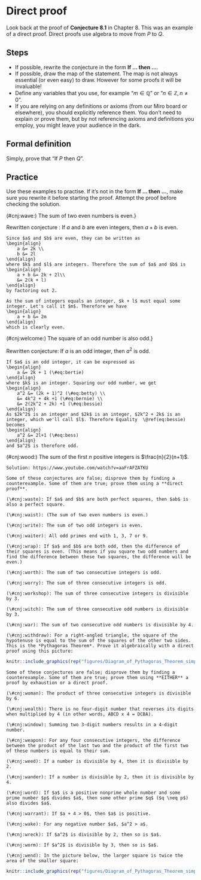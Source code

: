 # Direct proof

Look back at the proof of **Conjecture 8.1** in Chapter 8. This was an example of a direct proof. Direct proofs use algebra to move from $P$ to $Q$. 

## Steps

-  If possible, rewrite the conjecture in the form **If ... then ...**.
-  If possible, draw the map of the statement. The map is not always essential (or even easy) to draw. However for some proofs it will be invaluable!
-  Define any variables that you use, for example "$m \in \mathbb Q$" or "$n \in \mathbb Z, n \neq 0$". 
-  If you are relying on any definitions or axioms (from our Miro board or elsewhere), you should explicitly reference them. You don't need to explain or prove them, but by not referencing axioms and definitions you employ, you might leave your audience in the dark.

## Formal definition

Simply, prove that "If $P$ then $Q$".

## Practice

Use these examples to practise. If it's not in the form **If ... then ...**, make sure you rewrite it before starting the proof. Attempt the proof before checking the solution.

(\#cnj:wave:) The sum of two even numbers is even.}

Rewritten conjecture : If $a$ and $b$ are even integers, then $a+b$  is even.

```proof
Since $a$ and $b$ are even, they can be written as
\begin{align}
    a &= 2k \\
    b &= 2l
\end{align}
where $k$ and $l$ are integers. Therefore the sum of $a$ and $b$ is
\begin{align}
    a + b &= 2k + 2l\\
    &= 2(k + l)
\end{align} 
by factoring out 2.

As the sum of integers equals an integer, $k + l$ must equal some integer. Let's call it $m$. Therefore we have
\begin{align}
    a + b &= 2m
\end{align}
which is clearly even.
```

(\#cnj:welcome:) The square of an odd number is also odd.}

Rewritten conjecture: If $a$ is an odd integer, then $a^2$ is odd.

```proof
If $a$ is an odd integer, it can be expressed as
\begin{align}
    a &= 2k + 1 (\#eq:bertie) 
\end{align}
where $k$ is an integer. Squaring our odd number, we get
\begin{align}
    a^2 &= (2k + 1)^2 (\#eq:betty) \\
    &= 4k^2 + 4k +1 (\#eq:bernie) \\
    &= 2(2k^2 + 2k) +1 (\#eq:bessie) 
\end{align}
As $2k^2$ is an integer and $2k$ is an integer, $2k^2 + 2k$ is an integer, which we'll call $l$. Therefore Equality  \@ref(eq:bessie)  becomes
\begin{align}
    a^2 &= 2l+1 (\#eq:bess) 
\end{align}
and $a^2$ is therefore odd.
```

(\#cnj:wood:) The sum of the first $n$ positive integers is $\frac{n}{2}(n+1)$.

```solution
Solution: https://www.youtube.com/watch?v=aaFrAFZATKU

```

<div class="alert alert-info" role="alert">
```exercise
Some of these conjectures are false; disprove them by finding a counterexample. Some of them are true; prove them using a **direct proof**.

(\#cnj:waste): If $a$ and $b$ are both perfect squares, then $ab$ is also a perfect square.
    
(\#cnj:waist): (The sum of two even numbers is even.)
  
(\#cnj:write): The sum of two odd integers is even.
  
(\#cnj:waiter): All odd primes end with 1, 3, 7 or 9.
  
(\#cnj:wrap): If $a$ and $b$ are both odd, then the difference of their squares is even. (This means if you square two odd numbers and find the difference between these two squares, the difference will be even.)
  
(\#cnj:worth): The sum of two consecutive integers is odd.
  
(\#cnj:worry): The sum of three consecutive integers is odd.
  
(\#cnj:workshop): The sum of three consecutive integers is divisible by 3.
  
(\#cnj:witch): The sum of three consecutive odd numbers is divisible by 3.
  
(\#cnj:war): The sum of two consecutive odd numbers is divisible by 4.
  
(\#cnj:withdraw): For a right-angled triangle, the square of the hypotenuse is equal to the sum of the squares of the other two sides. This is the *Pythagoras Theorem*. Prove it algebraically with a direct proof using this picture:

``` 

```r
knitr::include_graphics(rep("figures/Diagram_of_Pythagoras_Theorem_simplified.png"))
```

```exercise
Some of these conjectures are false; disprove them by finding a counterexample. Some of them are true; prove them using **EITHER** a proof by exhaustion or a direct proof.

(\#cnj:woman): The product of three consecutive integers is divisible by 6.

(\#cnj:wealth): There is no four-digit number that reverses its digits when multiplied by 4 (in other words, ABCD x 4 = DCBA).
  
(\#cnj:window): Summing two 3-digit numbers results in a 4-digit number.
  
(\#cnj:weapon): For any four consecutive integers, the difference between the product of the last two and the product of the first two of these numbers is equal to their sum.
  
(\#cnj:weed): If a number is divisible by 4, then it is divisible by 2.
  
(\#cnj:wander): If a number is divisible by 2, then it is divisible by 4.
  
(\#cnj:word): If $a$ is a positive nonprime whole number and some prime number $p$ divides $a$, then some other prime $q$ ($q \neq p$) also divides $a$.
  
(\#cnj:warrant): If $a + 4 > 0$, then $a$ is positive.
  
(\#cnj:wake): For any negative number $a$, $a^2 > a$.
  
(\#cnj:wreck): If $a^2$ is divisible by 2, then so is $a$.
  
(\#cnj:worm): If $a^2$ is divisible by 3, then so is $a$.
  
(\#cnj:wend): In the picture below, the larger square is twice the area of the smaller square:

``` 

```r
knitr::include_graphics(rep("figures/Diagram_of_Pythagoras_Theorem_simplified.png"))
```

</div>